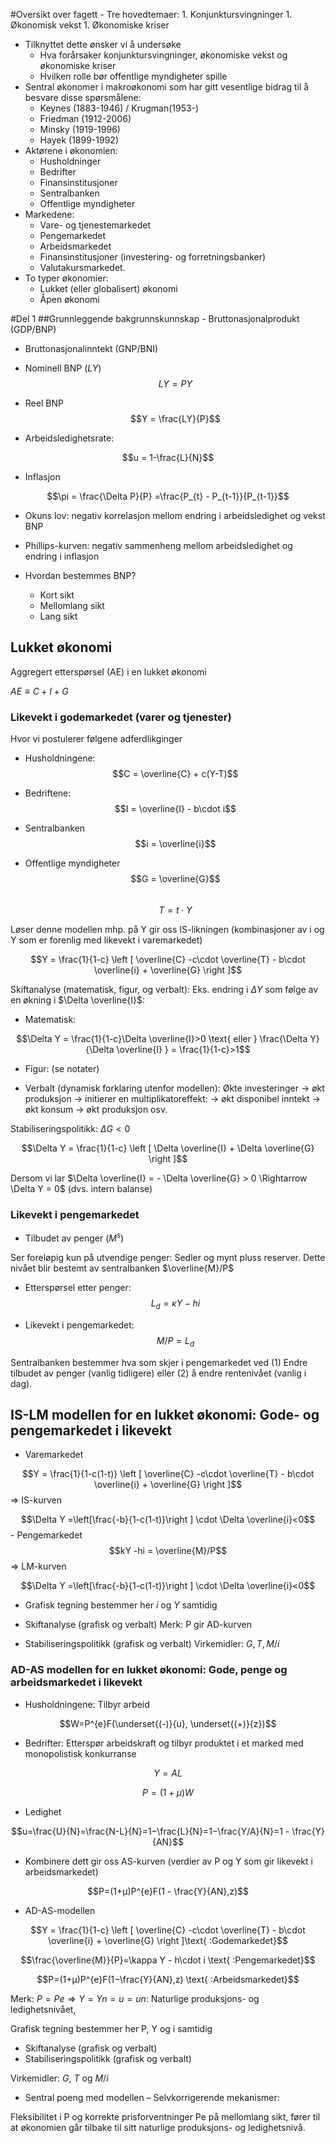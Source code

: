 #Oversikt over fagett
- Tre hovedtemaer: 
    1. Konjunktursvingninger
    1. Økonomisk vekst
    1. Økonomiske kriser

- Tilknyttet dette ønsker vi å undersøke
    + Hva forårsaker konjunktursvingninger, økonomiske vekst og økonomiske kriser
    + Hvilken rolle bør offentlige myndigheter spille
    
- Sentral økonomer i makroøkonomi som har gitt vesentlige bidrag til å besvare disse spørsmålene:
    + Keynes (1883-1946) / Krugman(1953-)
    + Friedman (1912-2006)
    + Minsky (1919-1996)
    + Hayek (1899-1992) 
    
- Aktørene i økonomien:
    + Husholdninger 
    + Bedrifter 
    + Finansinstitusjoner 
    + Sentralbanken 
    + Offentlige myndigheter

- Markedene: 
    + Vare- og tjenestemarkedet
    + Pengemarkedet 
    + Arbeidsmarkedet
    + Finansinstitusjoner (investering- og forretningsbanker) 
    + Valutakursmarkedet.

- To typer økonomier:
    + Lukket (eller globalisert) økonomi
    + Åpen økonomi
    
#Del 1
##Grunnleggende bakgrunnskunnskap
- Bruttonasjonalprodukt (GDP/BNP)

- Bruttonasjonalinntekt (GNP/BNI)

- Nominell BNP ($LY$)
$$LY = PY$$
- Reel BNP
$$Y = \frac{LY}{P}$$

- Arbeidsledighetsrate:

$$u = 1-\frac{L}{N}$$

- Inflasjon 

$$\pi = \frac{\Delta P}{P} =\frac{P_{t} - P_{t-1}}{P_{t-1}}$$

- Okuns lov:
negativ korrelasjon mellom endring i arbeidsledighet og vekst BNP 

- Phillips-kurven:
negativ sammenheng mellom arbeidsledighet og endring i inflasjon

- Hvordan bestemmes BNP?
    + Kort sikt
    + Mellomlang sikt
    + Lang sikt

## Lukket økonomi
Aggregert etterspørsel (AE) i en lukket økonomi    

$AE \equiv C + I + G$

### Likevekt i godemarkedet (varer og tjenester)

Hvor vi postulerer følgene adferdlikginger

- Husholdningene:
$$C = \overline{C} + c(Y-T)$$
- Bedriftene:
$$I = \overline{I} - b\cdot i$$

- Sentralbanken
$$i = \overline{i}$$

- Offentlige myndigheter
$$G = \overline{G}$$  
$$T = t\cdot Y$$ 

Løser denne modellen mhp. på Y gir oss IS-likningen (kombinasjoner av i og Y som er forenlig med likevekt i varemarkedet)

$$Y = \frac{1}{1-c}  \left [ \overline{C} -c\cdot \overline{T} - b\cdot \overline{i} + \overline{G}  \right ]$$

Skiftanalyse (matematisk, figur, og verbalt): Eks. endring i $\Delta Y$ som følge av en økning i $\Delta \overline{I}$:

- Matematisk:

$$\Delta Y = \frac{1}{1-c}\Delta  \overline{I}>0 \text{ eller } \frac{\Delta Y}{\Delta  \overline{I} } = \frac{1}{1-c}>1$$

- Figur: (se notater)

- Verbalt  (dynamisk forklaring utenfor modellen):
Økte investeringer $\rightarrow$ økt produksjon $\rightarrow$ initierer en multiplikatoreffekt: $\rightarrow$ økt disponibel inntekt $\rightarrow$ økt konsum $\rightarrow$ økt produksjon osv.

Stabiliseringspolitikk: $\Delta G <0$

$$\Delta Y = \frac{1}{1-c}  \left [ \Delta \overline{I} + \Delta \overline{G} \right ]$$

Dersom vi lar $\Delta \overline{I} = - \Delta \overline{G} > 0 \Rightarrow \Delta Y = 0$ (dvs. intern balanse)

### Likevekt i pengemarkedet 
- Tilbudet av penger ($M^{s}$)

Ser foreløpig kun på utvendige penger: Sedler og mynt pluss reserver. Dette nivået blir bestemt av sentralbanken
$\overline{M}/P$

- Etterspørsel etter penger:
$$L_{d} = \kappa Y -hi$$

- Likevekt i pengemarkedet: 
$$M/P = L_{d}$$  

Sentralbanken bestemmer hva som skjer i pengemarkedet ved
(1) Endre tilbudet av penger (vanlig tidligere) eller (2) å endre rentenivået (vanlig i dag).

## IS-LM modellen for en lukket økonomi: Gode- og pengemarkedet i likevekt

- Varemarkedet

$$Y = \frac{1}{1-c(1-t)}  \left [ \overline{C} -c\cdot \overline{T} - b\cdot \overline{i} + \overline{G}  \right ]$$
$\Rightarrow$ IS-kurven

$$\Delta Y =\left[\frac{-b}{1-c(1-t)}\right ]   \cdot \Delta \overline{i}<0$$
- Pengemarkedet
$$kY -hi = \overline{M}/P$$
$\Rightarrow$ LM-kurven

$$\Delta Y =\left[\frac{-b}{1-c(1-t)}\right ]   \cdot \Delta \overline{i}<0$$

- Grafisk tegning bestemmer her $i$ og $Y$ samtidig

- Skiftanalyse (grafisk og verbalt)
Merk: P gir AD-kurven

- Stabiliseringspolitikk (grafisk og verbalt)
Virkemidler: $G, T, M/i$

### AD-AS modellen for en lukket økonomi: Gode, penge og arbeidsmarkedet i likevekt

- Husholdningene: Tilbyr arbeid

$$W=P^{e}F(\underset{(-)}{u}, \underset{(+)}{z})$$

- Bedrifter: Etterspør arbeidskraft og tilbyr produktet i et marked med monopolistisk konkurranse

$$Y=AL$$

$$P=(1+μ)W$$

- Ledighet

$$u=\frac{U}{N}=\frac{N-L}{N}=1−\frac{L}{N}=1−\frac{Y/A}{N}=1 - \frac{Y}{AN}$$

- Kombinere dett gir oss AS-kurven (verdier av P og Y som gir likevekt i arbeidsmarkedet)

$$P=(1+μ)P^{e}F(1 - \frac{Y}{AN},z)$$

- AD-AS-modellen

$$Y = \frac{1}{1-c}  \left [ \overline{C} -c\cdot \overline{T} - b\cdot \overline{i} + \overline{G}  \right ]\text{ :Godemarkedet}$$ 

$$\frac{\overline{M}}{P}=\kappa Y - h\cdot i  \text{ :Pengemarkedet}$$

$$P=(1+μ)P^{e}F(1−\frac{Y}{AN},z) \text{ :Arbeidsmarkedet}$$ 

Merk: $P=Pe⇒Y=Yn=u=un$: Naturlige produksjons- og ledighetsnivået,

Grafisk tegning bestemmer her P, Y
og i samtidig

- Skiftanalyse (grafisk og verbalt)
- Stabiliseringspolitikk (grafisk og verbalt)

Virkemidler: $G$, $T$ og $M/i$

- Sentral poeng med modellen – Selvkorrigerende mekanismer:

Fleksibilitet i P og korrekte prisforventninger Pe
 på mellomlang sikt, fører til at økonomien går tilbake til sitt naturlige produksjons- og ledighetsnivå.

<!--

### IS-LM modellen for en åpen økonomi: Gode-, penge- og valutakursmarkedet i likevekt

- Tre fundamentale endringer fra en lukket økonomi:

1. Handel med utlandet

1. Internasjonale finansmarkeder

1. Fast eller flytende kurs

$$AE = C+I+G+NX$$

$$ NX=EX−R∗IM    $$

$$ BP = CA + CP + OR=0 $$

CU=Driftsregnskapet: Nettoeksport, Nettofinansinntekter(aksjer og obligasjoner), Nettoverføringer

CA=Kapitalregnskapet: Nettoendringer i fordringer og gjeld ovenfor utlandet

- To stabiliseringsmål:

1. Intern balanse (produksjon lik naturlig produksjonsnivå)

1. Ekstern balanse (rimelig nivå på utenlandsgjelden)

- Handel med utlandet (avhenger blant annet av relative prisnivået mellom innenlandske og utenlandske varer)

Realvalutakursen: $R=\frac{EP}{P}$

- E: Pris (nominell) per enhet av utenlandsk (innenlandsk) valuta E  (1/E)

- Postulerer følgende adferdsligninger for handelsbalansen

$$IM=X(\underset{(-)}{R}, \underset{(+)}{Y}) =  -m_{1}R + x_{2}Y $$
$$EX=X(\underset{(+)}{R}, \underset{(+)}{Y^{*}}) = x_{1}R + x_{2}Y^{*}  $$

Det betyr at

- $$NX = EX - IM = x_{1}R + x_{2}Y^{*} + m_{1}R - x_{2}Y$$

Legger til grunn i dette kurset at $\frac{\Delta NX}{\Delta R}/>0$  (i praksis kan dette ta litt tid)

- internasjonale finansmarkeder (renteparitetsbetingelsen)

$$(1+i_{t+1})=(1+i_{t+1}^{*})\frac{E_{t+1}^{e}}{E_{t}}$$

- Myndighetene kan velge fast eller flytende kurs

Flytende: 

$E=\frac{(1+i)}{(1+i)}E^{e}$ 

Fast (troverdig $⇒E=E_{e}$): 

$i =i^{*}$

- Modellen
1. $$Y = \frac{1}{1-c-R?}  \left [ \overline{C} -c\cdot \overline{T} - b\cdot \overline{i} + \overline{G}  \right ]$$
1. $$\frac{M}{P}=\kappa\cdot Y + h\cdot i$$
1. $$E = \frac{1+i^{*}}{1 + i} \text{ Flytende kursregime}$$
1. $$i = i^{*} \text{ Fastkursregime}$$

- IS-kurven under fast og flytende kurs

Generelt fører lavere rente til høyere produksjon.

Men multiplikatoren blir mindre ved en åpen økonomi, grunnet importlekkasje.

Helningen på kurven er slakere under flytende kurs enn med fast kurs. Det skyldes at lavere rente under flytende kurs fører til en depresiering av den nominelle og realvalutakursen, noe som forbedrer landets konkurranse evne og dermed fører til økt etterspørsel gjennom økt nettoeksport.

- LM modellen stigende under fast og horisontal under fast(?)

- Skiftanalyse (grafisk og verbalt)

Merk: P gir AS-kurven.

- Stabiliseringspolitikk (grafisk og verbalt)

Virkemidler: $G$, $T$ og $M/i$
 (Flytende) og
$G$,$T$ og($E$)
 (Fast kurs)
 

### Mundell-Fleming (IS-LM for en åpen økonomi) modellen 

- AS-kurven samme som under en lukket økonomi.
- AD-kurven er fallende ved at økt priser fører til lavere etterspørsel.
- Sentralt poeng med modellen – Selvkorrigerende mekanismer:

Fleksibilitet i P og korrekte prisforventninger Pe
på sikt, fører til at økonomien på sikt går tilbake til sin naturlige produksjons- og ledighetsnivå.

-->
